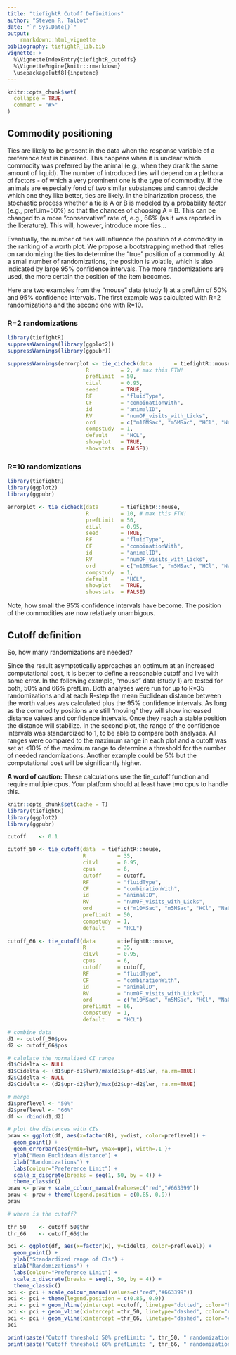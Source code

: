 ```yaml
---
title: "tiefightR Cutoff Definitions"
author: "Steven R. Talbot"
date: "`r Sys.Date()`"
output: 
    rmarkdown::html_vignette
bibliography: tiefightR_lib.bib
vignette: >
  %\VignetteIndexEntry{tiefightR_cutoffs}
  %\VignetteEngine{knitr::rmarkdown}
  \usepackage[utf8]{inputenc}
---
```


```r
knitr::opts_chunk$set(
  collapse = TRUE,
  comment = "#>"
)
```

## Commodity positioning

Ties are likely to be present in the data when the response variable of a preference test is binarized. This happens when
it is unclear which commodity was preferred by the animal (e.g., when they drank the same amount of liquid). The number of introduced ties will depend on a plethora of factors - of which a very prominent one is the type of commodity. If the animals are especially fond of two similar substances and cannot decide which one they like better, ties are likely. In the binarization process, the stochastic process whether a tie is A or B is modeled by a probability factor (e.g., prefLim=50%) so that the chances of choosing A = B. This can be changed to a more "conservative" rate of, e.g., 66% (as it was reported in the literature). This will, however, introduce more ties...

Eventually, the number of ties will influence the position of a commodity in the ranking of a worth plot. We propose a bootstrapping method that relies on randomizing the ties to determine the "true" position of a commodity. At a small number of randomizations, the position is volatile, which is also indicated by large 95% confidence intervals. The more randomizations are used, the more certain the position of the item becomes.

Here are two examples from the "mouse" data (study 1) at a prefLim of 50% and 95% confidence intervals. The first example was calculated with R=2 randomizations and the second one with R=10.

### R=2 randomizations

```r
library(tiefightR)
suppressWarnings(library(ggplot2))
suppressWarnings(library(ggpubr))

suppressWarnings(errorplot <- tie_cicheck(data       = tiefightR::mouse,
                         R          = 2, # max this FTW!
                         prefLimit  = 50,
                         ciLvl      = 0.95,
                         seed       = TRUE,
                         RF         = "fluidType",
                         CF         = "combinationWith",
                         id         = "animalID",
                         RV         = "numOF_visits_with_Licks",
                         ord        = c("m10MSac", "m5MSac", "HCl", "NaCl", "water"),
                         compstudy  = 1,
                         default    = "HCL",
                         showplot   = TRUE,
                         showstats  = FALSE))

```


### R=10 randomizations

```r
library(tiefightR)
library(ggplot2)
library(ggpubr)

errorplot <- tie_cicheck(data       = tiefightR::mouse,
                         R          = 10, # max this FTW!
                         prefLimit  = 50,
                         ciLvl      = 0.95,
                         seed       = TRUE,
                         RF         = "fluidType",
                         CF         = "combinationWith",
                         id         = "animalID",
                         RV         = "numOF_visits_with_Licks",
                         ord        = c("m10MSac", "m5MSac", "HCl", "NaCl", "water"),
                         compstudy  = 1,
                         default    = "HCL",
                         showplot   = TRUE,
                         showstats  = FALSE)
```

Note, how small the 95% confidence intervals have become. The position of the commodities are now relatively unambigous. 

## Cutoff definition

So, how many randomizations are needed?  

Since the result asymptotically approaches an optimum at an increased computational cost, it is better to define a reasonable cutoff and live with some error. In the following example, "mouse" data (study 1) are tested for both, 50% and 66% prefLim. Both analyses were run for up to R=35 randomizations and at each R-step the mean Euclidean distance between the worth values was calculated plus the 95% confidence intervals. As long as the commodity positions are still "moving" they will show increased distance values and confidence intervals. Once they reach a stable position the distance will stabilize. In the second plot, the range of the confidence intervals was standardized to 1, to be able to compare both analyses. All ranges were compared to the maximum range in each plot and a cutoff was set at <10% of the maximum range to determine a threshold for the number of needed randomizations. Another example could be 5% but the computational cost will be significantly higher.

**A word of caution:** These calculations use the tie_cutoff function and require multiple cpus. Your platform should at least have two cpus to handle this.


```r
knitr::opts_chunk$set(cache = T)
library(tiefightR)
library(ggplot2)
library(ggpubr)

cutoff    <- 0.1

cutoff_50 <- tie_cutoff(data  = tiefightR::mouse, 
                        R          = 35,
                        ciLvl      = 0.95,
                        cpus       = 6,
                        cutoff     = cutoff,
                        RF         = "fluidType",
                        CF         = "combinationWith",
                        id         = "animalID",
                        RV         = "numOF_visits_with_Licks",
                        ord        = c("m10MSac", "m5MSac", "HCl", "NaCl", "water"),
                        prefLimit  = 50,
                        compstudy  = 1,
                        default    = "HCL")
 
cutoff_66 <- tie_cutoff(data       =tiefightR::mouse,  
                        R          = 35,
                        ciLvl      = 0.95,
                        cpus       = 6,
                        cutoff     = cutoff,
                        RF         = "fluidType",
                        CF         = "combinationWith",
                        id         = "animalID",
                        RV         = "numOF_visits_with_Licks",
                        ord        = c("m10MSac", "m5MSac", "HCl", "NaCl", "water"),
                        prefLimit  = 66,
                        compstudy  = 1,
                        default    = "HCL")

# combine data
d1 <- cutoff_50$pos
d2 <- cutoff_66$pos

# calulate the normalized CI range
d1$Cidelta <- NULL
d1$Cidelta <- (d1$upr-d1$lwr)/max(d1$upr-d1$lwr, na.rm=TRUE)
d2$Cidelta <- NULL
d2$Cidelta <- (d2$upr-d2$lwr)/max(d2$upr-d2$lwr, na.rm=TRUE)

# merge
d1$preflevel <- "50%"
d2$preflevel <- "66%"
df <- rbind(d1,d2)

# plot the distances with CIs
praw <- ggplot(df, aes(x=factor(R), y=dist, color=preflevel)) +
  geom_point() +
  geom_errorbar(aes(ymin=lwr, ymax=upr), width=.1 )+
  ylab("Mean Euclidean distance") +
  xlab("Randomizations") +
  labs(colour="Preference Limit") +
  scale_x_discrete(breaks = seq(1, 50, by = 4)) +
  theme_classic()
praw <- praw + scale_colour_manual(values=c("red","#663399"))
praw <- praw + theme(legend.position = c(0.85, 0.9))
praw

# where is the cutoff?
 
thr_50    <- cutoff_50$thr
thr_66    <- cutoff_66$thr

pci <- ggplot(df, aes(x=factor(R), y=Cidelta, color=preflevel)) +
  geom_point() +
  ylab("Standardized range of CIs") +
  xlab("Randomizations") +
  labs(colour="Preference Limit") +
  scale_x_discrete(breaks = seq(1, 50, by = 4)) +
  theme_classic()
pci <- pci + scale_colour_manual(values=c("red","#663399"))
pci <- pci + theme(legend.position = c(0.85, 0.9))
pci <- pci + geom_hline(yintercept =cutoff, linetype="dotted", color="black")
pci <- pci + geom_vline(xintercept =thr_50, linetype="dashed", color="red")
pci <- pci + geom_vline(xintercept =thr_66, linetype="dashed", color="#663399")
pci

print(paste("Cutoff threshold 50% prefLimit: ", thr_50, " randomizations are needed", sep=""))
print(paste("Cutoff threshold 66% prefLimit: ", thr_66, " randomizations are needed", sep=""))

```



